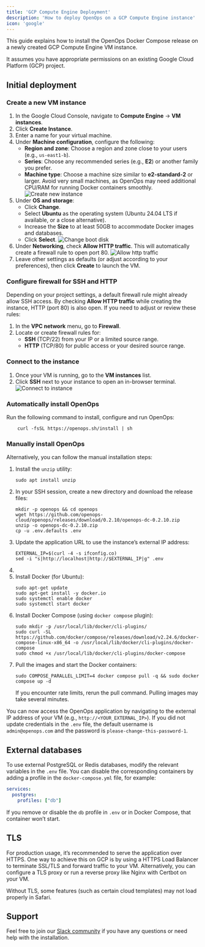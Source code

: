 ```yaml
---
title: 'GCP Compute Engine Deployment'
description: 'How to deploy OpenOps on a GCP Compute Engine instance'
icon: 'google'
---
```



<Disclaimer/>

This guide explains how to install the OpenOps Docker Compose release on a newly created GCP Compute Engine VM instance.

It assumes you have appropriate permissions on an existing Google Cloud Platform (GCP) project.

## Initial deployment

### Create a new VM instance
1. In the Google Cloud Console, navigate to **Compute Engine** → **VM instances**.
2. Click **Create Instance**.
3. Enter a name for your virtual machine.
4. Under **Machine configuration**, configure the following:
    - **Region and zone**: Choose a region and zone close to your users (e.g., `us-east1-b`).
    - **Series**: Choose any recommended series (e.g., **E2**) or another family you prefer.
    - **Machine type**: Choose a machine size similar to **e2-standard-2** or larger. Avoid very small machines, as OpenOps may need additional CPU/RAM for running Docker containers smoothly.
![Create new instance](/images/deploy-gcp-configure-machine.png)
5. Under **OS and storage**:
    - Click **Change**.
    - Select **Ubuntu** as the operating system (Ubuntu 24.04 LTS if available, or a close alternative).
    - Increase the **Size** to at least 50GB to accommodate Docker images and databases.
    - Click **Select**.
![Change boot disk](/images/deploy-gcp-change-boot-disk.png)
6. Under **Networking**, check **Allow HTTP traffic**. This will automatically create a firewall rule to open port 80.
![Allow http traffic](/images/deploy-gcp-allow-http-traffic.png)
7. Leave other settings as defaults (or adjust according to your preferences), then click **Create** to launch the VM.

### Configure firewall for SSH and HTTP

Depending on your project settings, a default firewall rule might already allow SSH access. By checking **Allow HTTP traffic** while creating the instance, HTTP (port 80) is also open. If you need to adjust or review these rules:

1. In the **VPC network** menu, go to **Firewall**.
2. Locate or create firewall rules for:
    - **SSH** (TCP/22) from your IP or a limited source range.
    - **HTTP** (TCP/80) for public access or your desired source range.

### Connect to the instance

1. Once your VM is running, go to the **VM instances** list.
2. Click **SSH** next to your instance to open an in-browser terminal.
![Connect to instance](/images/deploy-gcp-connect-to-instance.png)


### Automatically install OpenOps

Run the following command to install, configure and run OpenOps:

```shell
    curl -fsSL https://openops.sh/install | sh
```

### Manually install OpenOps

Alternatively, you can follow the manual installation steps:

1. Install the `unzip` utility:
    ```shell
    sudo apt install unzip
    ```
2. In your SSH session, create a new directory and download the release files:
    ```shell
    mkdir -p openops && cd openops
    wget https://github.com/openops-cloud/openops/releases/download/0.2.10/openops-dc-0.2.10.zip
    unzip -o openops-dc-0.2.10.zip
    cp -u .env.defaults .env
    ```
3. Update the application URL to use the instance’s external IP address:
    ```shell
    EXTERNAL_IP=$(curl -4 -s ifconfig.co)
    sed -i "s|http://localhost|http://$EXTERNAL_IP|g" .env
    ```
4. <UpdateCredentials/>
5. Install Docker (for Ubuntu):
    ```shell
    sudo apt-get update
    sudo apt-get install -y docker.io
    sudo systemctl enable docker
    sudo systemctl start docker
    ```
6. Install Docker Compose (using `docker compose` plugin):
    ```shell
    sudo mkdir -p /usr/local/lib/docker/cli-plugins/
    sudo curl -SL https://github.com/docker/compose/releases/download/v2.24.6/docker-compose-linux-x86_64 -o /usr/local/lib/docker/cli-plugins/docker-compose
    sudo chmod +x /usr/local/lib/docker/cli-plugins/docker-compose
    ```
7. Pull the images and start the Docker containers:
    ```shell
    sudo COMPOSE_PARALLEL_LIMIT=4 docker compose pull -q && sudo docker compose up -d
    ```
    If you encounter rate limits, rerun the pull command. Pulling images may take several minutes.

You can now access the OpenOps application by navigating to the external IP address of your VM (e.g., `http://<YOUR_EXTERNAL_IP>`). If you did not update credentials in the `.env` file, the default username is `admin@openops.com` and the password is `please-change-this-password-1`.

## External databases

To use external PostgreSQL or Redis databases, modify the relevant variables in the `.env` file. You can disable the corresponding containers by adding a profile in the `docker-compose.yml` file, for example:

```yaml
services:
  postgres:
    profiles: ["db"]
```

If you remove or disable the `db` profile in `.env` or in Docker Compose, that container won’t start.

<RestartContainers/>

## TLS

For production usage, it’s recommended to serve the application over HTTPS. One way to achieve this on GCP is by using a HTTPS Load Balancer to terminate SSL/TLS and forward traffic to your VM. Alternatively, you can configure a TLS proxy or run a reverse proxy like Nginx with Certbot on your VM.

Without TLS, some features (such as certain cloud templates) may not load properly in Safari.

<UpdateLink/>

## Support

Feel free to join our [Slack community](https://slack.openops.com) if you have any questions or need help with the installation.
